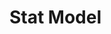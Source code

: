 # Stat Model
<!-- % !Rnw root = ../Main.Rnw -->

<!-- \section{Statistical Model} -->
<!-- \label{sec:statistical-model} -->

<!-- \begin{description} -->
<!-- \item[Regression Coefficients $\left(\boldsymbol{B}\right)$]: \hfill \\ -->
<!--   The measurement of effect of each predictor variables in the individual response are the regression coefficients. Predictors having regression coefficients closer to zero have lower impact on the response. -->
<!--   \[ \boldsymbol{B} = \boldsymbol{\Sigma}_{YX} \boldsymbol{\Sigma}_{XX}^{-1} \] -->

<!-- \item[Error Variance $\left(\boldsymbol{\Sigma}_{Y|X}\right)$]: \hfill \\ -->
<!--   Error variance comprises the variation that is present in response but is not explained by the model. The true error variance can be written as, -->
<!--   \[ \boldsymbol{\Sigma}_{Y|X} = \boldsymbol{\Sigma}_{YY} - \boldsymbol{\Sigma}_{YX} \boldsymbol{\Sigma}_{XX}^{-1} \boldsymbol{\Sigma}_{XY} \] -->

<!-- \item[Population Coefficient of Determination $\left(\boldsymbol{\mathcal{R}}_{XY}\right)$]: \hfill \\ -->
<!--   Coefficient of determination measure how much the predictors explains the variation present in response matrix. The coefficient of determination in the case of \boldsymbol{X} and \boldsymbol{Y} relationship is, -->

<!--   \begin{align*} -->
<!--     \boldsymbol{\mathcal{R}}^2_{XY} & = \boldsymbol{\Sigma}_{YX}\boldsymbol{\Sigma}_{XX}^{-1}\boldsymbol{\Sigma}_{XY}\boldsymbol{\Sigma}_{YY}^{-1} -->
<!--   \end{align*} -->

<!-- \end{description} -->

<!-- Simulation of $(\boldsymbol{Y, X})$ for model~\ref{eq:model2} requires the fact that -- a set of latent variable spanning \boldsymbol{X} and \boldsymbol{Y} will contain same information in different structure. With two matrices $\boldsymbol{R}_{p\times p}$ and $\boldsymbol{Q}_{q \times q}$ with rank $p$ and $q$ respectively, lets define a transformation as $\boldsymbol{Z} = \boldsymbol{RX}$ and $\boldsymbol{W} = \boldsymbol{QY}$ so that, -->

<!-- \begin{align} -->
<!--   \begin{bmatrix}\boldsymbol{W} \\ \boldsymbol{Z}\end{bmatrix}  & \sim N \left( -->
<!--                                                   \begin{bmatrix} -->
<!--                                                     \boldsymbol{\mu}_W \\ -->
<!--                                                     \boldsymbol{\mu}_Z -->
<!--                                                   \end{bmatrix}, -->
<!--   \begin{bmatrix} -->
<!--     \boldsymbol{\Sigma}_{WW} & \boldsymbol{\Sigma}_{WZ}^t \\ -->
<!--     \boldsymbol{\Sigma}_{ZW} & \boldsymbol{\Sigma}_{ZZ} -->
<!--   \end{bmatrix} \right) \nonumber \\ -->
<!--                                                 & = N \left( -->
<!--                                                   \begin{bmatrix} -->
<!--                                                     \boldsymbol{Q\mu}_Y \\ -->
<!--                                                     \boldsymbol{R\mu}_X -->
<!--                                                   \end{bmatrix}, -->
<!--   \begin{bmatrix} -->
<!--     \boldsymbol{Q\Sigma}_{YY}\boldsymbol{Q}^t & \boldsymbol{Q\Sigma}_{XY}^t\boldsymbol{R}^t \\ -->
<!--     \boldsymbol{R\Sigma}_{XY}\boldsymbol{Q}^t & \boldsymbol{R\Sigma}_{XX}\boldsymbol{R}^t -->
<!--   \end{bmatrix} -->
<!--                                 \right) -->
<!--                                 \label{eq:model3} -->
<!-- \end{align} -->


<!-- Further, if both \boldsymbol{Q} and \boldsymbol{R} are orthogonal matrix their inverse equales to their transpose, i.e. $\boldsymbol{Q}^t\boldsymbol{Q} = \boldsymbol{I}_q$ and $\boldsymbol{R}^t\boldsymbol{R} = \boldsymbol{I}_p$. The inverse transformation can be defined as, -->
<!-- \begin{eqnarray} -->
<!--   \boldsymbol{\Sigma}_{XX} 	= \boldsymbol{R}^t\boldsymbol{\Sigma}_{ZZ}\boldsymbol{R} & \boldsymbol{\Sigma}_{XY} -->
<!--                                                            = \boldsymbol{R}^t \boldsymbol{\Sigma}_{ZW} \boldsymbol{Q} \nonumber \\ -->
<!--   \boldsymbol{\Sigma}_{YY} 	= \boldsymbol{Q}^t\boldsymbol{\Sigma}_{WW}\boldsymbol{Q} & \boldsymbol{\Sigma}_{YX} = \boldsymbol{Q}^t \boldsymbol{\Sigma}_{WZ} \boldsymbol{R} -->
<!--                                                            \label{eq:cov_yx_wz} -->
<!-- \end{eqnarray} -->

<!-- The relationship above allows us to define the linear model relation in equation~\ref{eq:model1} in terms of \boldsymbol{W} and \boldsymbol{Z} as in equation~\ref{eq:latent-model}, -->
<!-- \begin{equation} -->
<!--   \boldsymbol{W} = 	\boldsymbol{\mu}_W + \boldsymbol{A}^t \left(\boldsymbol{Z} - \boldsymbol{\mu}_Z\right) + \boldsymbol{\tau}; \qquad -->
<!--   \boldsymbol{\tau} \sim N\left(\boldsymbol{0}, \boldsymbol{\Sigma}_{W|Z}\right) -->
<!--   \label{eq:latent-model} -->
<!-- \end{equation} -->

<!-- Here, in this setting the model parameters can be defined as follows where each of them can be related to the model parameter for model in equation~\ref{eq:model1} using the ortogonal matrices \boldsymbol{P} and \boldsymbol{Q}. -->

<!-- \begin{description} -->
<!-- \item[Regression Coefficients $\left(\boldsymbol{A}\right)$] \hfill \\ -->
<!--   Using the transformation matrix \boldsymbol{P} and \boldsymbol{Q}, we can obtain the regression coefficients corresponding to the latent structure of predictors. -->

<!--   \begin{align} -->
<!--     \boldsymbol{A}	&	= \boldsymbol{\Sigma}_{WZ} \boldsymbol{\Sigma}_{ZZ}^{-1} -->
<!--                   = \boldsymbol{Q\Sigma}_{YZ}\boldsymbol{R}^t\left[\boldsymbol{R\Sigma}_{XX}\boldsymbol{R}^t\right]^{-1} -->
<!--                   = \boldsymbol{Q\Sigma}_{YX}\boldsymbol{\Sigma}_{XX}^{-1}R^t = \boldsymbol{QBR}^t -->
<!--   \end{align} -->
<!-- \item[Error Variance $\left(\boldsymbol{\Sigma}_{W|Z}\right)$] \hfill \\ -->
<!--   The true unexplained variation present in population that the model between the latent structure of predictors and responses can also be expressed with the rotation matrix and the error variance $\Sigma_{Y|X}$. -->
<!--   \begin{align} -->
<!--     \boldsymbol{\Sigma}_{W|Z} -->
<!--     &=	\boldsymbol{Q\Sigma}_{YY}\boldsymbol{Q}^t - -->
<!--       \boldsymbol{Q \Sigma}_{YX}\boldsymbol{R}^t \left[\boldsymbol{R\Sigma}_{XX}\boldsymbol{R}^t\right]^{-1} -->
<!--       \boldsymbol{R\Sigma}_{XY}\boldsymbol{Q}^t \nonumber \\ -->
<!--     &= 	\boldsymbol{Q\Sigma}_{YY}\boldsymbol{Q}^t - \boldsymbol{Q \Sigma}_{YX}\boldsymbol{\Sigma}_{XX}^{-1}\boldsymbol{\Sigma}_{XY}\boldsymbol{Q}^t \nonumber \\ -->
<!--     &= 	\boldsymbol{Q}\left[\boldsymbol{\Sigma}_{YY} - -->
<!--       \boldsymbol{\Sigma}_{YX}\boldsymbol{\Sigma}_{XX}^{-1}\boldsymbol{\Sigma}_{XY}\right]\boldsymbol{Q}^{t} \nonumber \\ -->
<!--     &= 	\boldsymbol{Q} \boldsymbol{\Sigma}_{Y|X}\boldsymbol{Q}^t -->
<!--   \end{align} -->

<!--   Since, \boldsymbol{Y} is generated from orthogonal random rotation matrix \boldsymbol{Q}, the error variance depends on \boldsymbol{Q}. Further, the coefficient of determination is, -->

<!-- \item[Population Coefficient of Determination $\left(\boldsymbol{\mathcal{R}}_{WZ}^{2}\right)$] \hfill \\ -->
<!--   \begin{align} -->
<!--     \boldsymbol{\mathcal{R}}^2_{XY} & = -->
<!--                               \boldsymbol{Q}^t\boldsymbol{\Sigma}_{WZ}\boldsymbol{\Sigma}^{-1}_{ZZ}\boldsymbol{\Sigma}_{ZW}\boldsymbol{\Sigma}_{WW}^{-1}\boldsymbol{Q} \nonumber \\ -->
<!--                             & = \boldsymbol{Q}^t\boldsymbol{\mathcal{R}}^2_{WZ}\boldsymbol{Q} \nonumber \\ -->
<!--     \text{i.e. }\boldsymbol{\mathcal{R}}^2_{WZ} &= \boldsymbol{Q}\boldsymbol{\mathcal{R}}^2_{XY}\boldsymbol{Q}^t -->
<!--   \end{align} -->
<!-- \end{description} -->

<!-- Thus, on the basis of these mathematical backgrounds, the simulation strategy follows, -->
<!-- \begin{enumerate}[label = \alph*)] -->
<!-- \item Construct covariance structure of $\boldsymbol{W}$ and $\boldsymbol{Z}$ satisfying given parameters -->
<!-- \item Simulate $\boldsymbol{W}$ and $\boldsymbol{Z}$ from random standard normal distribution -->
<!-- \item Rotation $\boldsymbol{Z}$ by orthonormal matrix $\boldsymbol{R}$ to yield $\boldsymbol{X} = \boldsymbol{R}^t \boldsymbol{Z}$ -->
<!-- \item Rotation of \boldsymbol{W} by orthogonal matrix \boldsymbol{Q} to yield $\boldsymbol{Y} = \boldsymbol{Q}^t \boldsymbol{W}$ -->
<!-- \item For simplification, we assume that no common components of \boldsymbol{X}, i.e. \boldsymbol{Z}, relevant for \boldsymbol{W}. For example, if component 1 and component 2 are relevant for $\boldsymbol{W}_1$, they are not relevant for other \boldsymbol{W}'s. -->
<!-- \end{enumerate} -->

<!-- \subsection{Model parameterization and relevant components} -->
<!-- \label{subsec:model-parameter-relevant-components} -->
<!-- Eigenvalue decomposition principal states that a variance-covariance matrix $\boldsymbol{\Sigma}$ can be decomposed as, -->
<!-- \begin{equation} -->
<!--   \Sigma = \boldsymbol{E}\Lambda \boldsymbol{E}^t -->
<!-- \end{equation} -->
<!-- where, $\boldsymbol{E} = (\boldsymbol{e}_1, \boldsymbol{e}_2, \ldots \boldsymbol{e}_p)$ is an orthogonal matrix of eigenvectors and $\Lambda$ is a diagonal matrix of eigenvalues $\lambda_1 \le \lambda_2 \le \ldots \lambda_p$. From expression in \mbox{equation~\ref{eq:cov_yx_wz}}, $\boldsymbol{\Sigma}_{XX}$ and $\boldsymbol{\Sigma}_{WW}$ can have similar decomposition with some suitable choice of orthonormal matrix \boldsymbol{R} and \boldsymbol{Q} respectively. -->

<!-- In this study, all the components of \boldsymbol{Y}, i.e. \boldsymbol{W} are considered to be uncorrelated. Since, the component structure also contains the irrelevant components, each of their correlation with others are considered to be zero. Hence, the unconditional covariance structure for the component matrix (\boldsymbol{W}) is $\boldsymbol{I}_m$. Furthermore, if \( \boldsymbol{\Sigma}_{ZZ} = \Lambda = \diag{\lambda_1, \lambda_2, \ldots, \lambda_p} \), where $\lambda_i, i = 1, \ldots p$ are eigenvalues of \boldsymbol{X}, the expression in \mbox{equation~\ref{eq:cov_yx_wz}} helps to simulate \boldsymbol{X} from \boldsymbol{R}, the orthonormal rotation matrix and its eigen structure $\boldsymbol{\Sigma}_{ZZ}$. Similarly from $\Sigma_{WW} = \boldsymbol{I}_m$ and rotaion matrix \boldsymbol{Q}, we can simulate \boldsymbol{Y}. -->

<!-- Let \seq[1]{\boldsymbol{W}}{l} are the components of $Y$ that are relevant to \boldsymbol{Z} and consequently \boldsymbol{X}, \seq[{l + 1}]{\boldsymbol{W}}{q} are not the outcome of \boldsymbol{Z}, the principal components of \boldsymbol{Z} that are relevant for \boldsymbol{W} are applicable for \seq[1]{\boldsymbol{W}}{l} only. The covariance matrix of \boldsymbol{W} and \boldsymbol{Z} ($ \boldsymbol{\Sigma}_{WZ} $) is constructed referring to the terminology in \cite{helland1994comparison} that the principal components are termed as relevant for which $ \boldsymbol{\Sigma}_{WZ} $ are non-zero. -->

<!-- Assume \seq[1]{a}{l} number of principal components of \boldsymbol{X} are relevant to \seq[1]{\boldsymbol{W}}{l} respectively. Let \seq[1]{\mathcal{P}}{l} are the sets of positions of these components, then $(\Sigma_{WZ})_{ij} \ne 0$ if $j \in \mathcal{P}_i$, $i = 1, \ldots, l$ and zero otherwise. This follows us to the matrix of regression coefficients as, -->
<!-- \begin{equation} -->
<!--   \boldsymbol{A} = -->
<!--   \begin{cases} -->
<!--     \boldsymbol{\Sigma}_{WZ}\boldsymbol{\Sigma}_{ZZ}^{-1} = -->
<!--     \sum_{j \in \mathcal{P}_i}{\left(\frac{\sigma_{ij}}{\lambda_j} \boldsymbol{t}_j\right)} & \text{ for } i = 1, \ldots, l \\ -->
<!--     0 & \text{ otherwise } -->
<!--   \end{cases} -->
<!-- \end{equation} -->

<!-- where, $\boldsymbol{t}_j$ is a $p$-vector with 1 at position $j$ and zero otherwise. As in the previous version of simrel by \citet{saebo2015simrel}, eigenvalues of $\boldsymbol{\Sigma}_{XX}$ is assumed to be different and has adopted the parametric representation as $ \lambda_j 	=	e^{-\nu(j - 1)}\text{ for } \nu>0 \text{ and } j = 1, \ldots p $. Here, the parameter $\nu$ regulates the decline of $\lambda_j, j = 1, \ldots p$. Without loss of generality, for further simplification, the first and largest eigenvalues are set to one. -->

<!-- For complete parametrization of the matrix $ \boldsymbol{\Xi}_{WZ} $ in equation~\ref{eq:model3}, covariances between $ W $ and $ Z $ ($ \boldsymbol{\Sigma}_{WZ} $)  should be constructed such that it is positive definite and satisfy the relation, -->

<!-- \begin{align} -->
<!--   \boldsymbol{\mathcal{R}}^{2}_{WZ} &= -->
<!--                               \boldsymbol{\Sigma}_{WZ}\boldsymbol{\Sigma}^{-1}_{ZZ}\boldsymbol{\Sigma}_{ZW}\boldsymbol{\Sigma}_{WW}^{-1} \nonumber \\ -->
<!--   \text{i.e, } \boldsymbol{\mathcal{R}}_{WZ}^{2}\boldsymbol{\Sigma}_{WW} &= -->
<!--                                                            \boldsymbol{\Sigma}_{WZ}\boldsymbol{\Lambda}^{-1}\boldsymbol{\Sigma}_{ZW} -->
<!--                                                            \label{eq:sigmaRhoRelation} -->
<!-- \end{align} -->

<!-- For given $ \boldsymbol{\mathcal{R}}_{WZ}^{2} $ and $\Sigma_{WW} = \boldsymbol{I}_m$, equation~\ref{eq:sigmaRhoRelation} will be satisfied for some $ \boldsymbol{\Sigma}_{WX} $ whose rows correspond to the relevant components for \boldsymbol{W}. As we have considered the situation that no relevant components are common, elements in $ \boldsymbol{\Sigma}_{WZ} $ are sampled from a uniform distribution $ \mathcal{U}(-1, 1) = \{s_{\mathcal{P}_{1i}}, s_{\mathcal{P}_{2i}}, \ldots s_{\mathcal{P}_{pi}}\}$, for each $ i = 1, \ldots q $ as in \citet[p.130]{saebo2015simrel} such that, -->
<!-- \begin{equation} -->
<!--   (\boldsymbol{\sigma}_{WZ})_{ij} = \text{sign}\left(s_{ij}\right)\sqrt{\frac{\boldsymbol{\mathcal{R}}_{WZ}^{2}.\left|s_{ij}\right|}{\sum_{k\in\mathcal{P}_i}{\left|s_{ik}\right|}}\lambda_{j}} -->
<!-- \end{equation} -->
<!-- for $ j  \in \mathcal{P}_i$ and for each $ i = 1, \ldots q $ -->

<!-- \subsection{Data Simulation} -->
<!-- \label{subsec:data-simulation} -->
<!-- After the construction of $ \boldsymbol{\Xi}_{WZ} $, $ n $ samples are generated from standard normal distribution of $ \left(\boldsymbol{W}, \boldsymbol{Z} \right) $ considering their mean to be zero, i.e. $ \boldsymbol{\mu}_W = 0 $ and $ \boldsymbol{\mu}_Z=0 $. Since $ \boldsymbol{\Xi}_{WZ} $ is positive definite, $ \boldsymbol{\Xi}_{WZ}^{\sfrac{1}{2}} $ obtained from its Cholesky decomposition, can serve as one of its square root.  The simulation process constitute of following steps, -->

<!-- \begin{enumerate} -->
<!-- \item A matrix $ \boldsymbol{U}_{n\times (p + q)} $ is sampled from standard normal distribution -->
<!-- \item Compute $ \boldsymbol{G} = \boldsymbol{U\Xi}_{WZ}^{\sfrac{1}{2}} $ -->
<!-- \end{enumerate} -->
<!-- Here, first $ m $ columns of $ \boldsymbol{G} $ will serve as $ W $ and remaining $ p $ columns will serve as $ Z $. Further, each row of $ \boldsymbol{G} $ will be a vector sampled independently from joint normal distribution of $\left( \boldsymbol{W}, \boldsymbol{Z}\right) $ -->

<!-- The final step to generate $ \boldsymbol{X} $ and $ \boldsymbol{Y} $ from $ \boldsymbol{Z} $ and $ \boldsymbol{W} $ requires corresponding rotation matrices which is discusses on following section. -->

<!-- \subsection{Rotation of predictor space} -->
<!-- \label{subsec:rotation-predictor-space} -->
<!-- Simulation of predictor variables from principal components requires a construction of a rotation matrix \boldsymbol{R} that defines a new basis for the same space as is spanned by the principle components. As any rotation matrix can be considered as \boldsymbol{R}, an eigenvalue matrix from eigenvalue decomposition of $\boldsymbol{\Sigma}_{XX}$ can be a candidate. Since simulation is a reverse engineering, the underlying covariance structure for the predictors are unknown. So, the method is free to construct a real valued orthogonal matrix that can serve for the purpose. -->

<!-- Among several methods \cite{anderson1987generation, heiberger1978algorithm}, to generate random orthogonal matrix the same method as is used in \citet{saebo2015simrel} is implemented here. The $\mathcal{Q}$ matrix obtained from QR-decomposition of a matrix filled with standard normal variates can serve as the rotation matrix \boldsymbol{R}. -->

<!-- The rotation can be a) unrestricted and b) restricted. The former one rotates all $p$ predictors making them some what relevant for the all response conponents and consequently all responses. However, only $q_i \le p$ predictors are relevant for for $i^\text{th}$ response component, the resticted rotation is implemented in \texttt{simrel-M}. This also ensure that $p-q_i$ predictors does not contribute anything on response component $i$ and consequently the simulated data can also be used for testing variable selection methods. -->

<!-- \subsection{Rotation of response space} -->
<!-- \label{subsec:rotation-response-space} -->

<!-- {\tt Simrel-M} has considered an exclusive relevant predictor space for each response components, i.e. a set of predictor variables only influence one response component. However, it allows user to simulate more response variable than response components. In this case, noise are added during the orthogonal rotation of response components. For example, if user wants to simulation 5 response variation from 3 response components. Two standard normal vectors are combined with response components and rotated simultaneously. The rotation can be both restricted and unrestricted as discussed in previous section. The restricted rotation is carried out combining response vectors along with noise vector in a block-wise manner according to the users choice. Illustration in fig-...  -->

<!-- Suppose, in our previous example, if response components are combined as -- $W_1, W_4$, $W_2$ and $W_3, W_5$. Here, any predictor variable is only relevant for $W_1, W_2$ and $W_3$ while $W_4$ and $W_5$ are noise. The resulting response variables are $Y_1 \ldots Y_5$ where, the first and fourth response variable spans the same space as by the first response components $W_1$ and noise component $W_4$ and so on. Thus, the predictors and predictor space relevant for response componet $W_1$ is also relevant for response $Y_1$ and $Y_4$. -->


